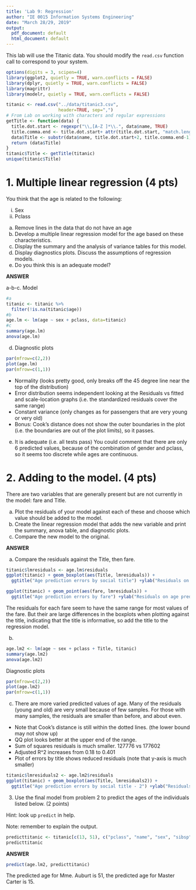 ```yaml
---
title: 'Lab 9: Regression'
author: "IE 0015 Information Systems Engineering"
date: "March 28/29, 2019"
output:
  pdf_document: default
  html_document: default
---
```


This lab will use the Titanic data. You should modify the `read.csv` function call to correspond to your system.

```r
options(digits = 3, scipen=4)
library(ggplot2, quietly = TRUE, warn.conflicts = FALSE)
library(dplyr, quietly = TRUE, warn.conflicts = FALSE)
library(magrittr)
library(modelr, quietly = TRUE, warn.conflicts = FALSE)

titanic <- read.csv("../data/titanic3.csv",
                    header=TRUE, sep=",")
# From Lab on working with characters and regular expressions
getTitle <- function(data) {
  title.dot.start <- regexpr("\\,[A-Z ]*\\.", data$name, TRUE)
  title.comma.end <- title.dot.start+ attr(title.dot.start, "match.length")
  data$Title <- substr(data$name, title.dot.start+2, title.comma.end-1)
  return (data$Title)
}  
titanic$Title <- getTitle(titanic)
unique(titanic$Title)  
```


# 1. Multiple linear regression (4 pts)

You think that the age is related to the following:

  i.  Sex
  ii.  Pclass

a.  Remove lines in the data that do not have an age
b.  Develop a multiple linear regression model for the age based on these characteristics.
c.  Display the summary and the analysis of variance tables for this model. 
d.  Display diagnostics plots. Discuss the assumptions of regression models.
e.  Do you think this is an adequate model?
  
**ANSWER**


a-b-c. Model
```r
#a 
titanic <- titanic %>%
  filter(!is.na(titanic$age))
#b
age.lm <- lm(age ~ sex + pclass, data=titanic)
#c
summary(age.lm)
anova(age.lm)
```
d. Diagnostic plots
```r
par(mfrow=c(2,2)) 
plot(age.lm)
par(mfrow=c(1,1))
```

-  Normality (looks pretty good, only breaks off the 45 degree line near the top of the distribution)
-  Error distribution seems independent looking at the Residuals vs fitted and scale-location graphs (i.e. the standardized residuals cover the same range)
-  Constant variance (only changes as for passengers that are  very young or very old)
-  Bonus: Cook's distance does not show the outer boundaries in the plot (i.e. the boundaries are out of the plot limits), so it passes.

e. It is adequate (i.e. all tests pass)  You could comment that there are only 6 predicted values, because of the combination of gender and pclass, so it seems too discrete while ages are continuous.

# 2. Adding to the model. (4 pts)

There are two variables that are generally present but are not currently in the model: fare and Title. 

a. Plot the residuals of your model against each of these and choose which value should be added to the model.
b. Create the linear regression model that adds the new variable and print the summary, anova table, and diagnostic plots.
c. Compare the new model to the original.

**ANSWER**

a. Compare the residuals against the Title, then fare.

```r
titanic$lmresiduals <- age.lm$residuals
ggplot(titanic) + geom_boxplot(aes(Title, lmresiduals)) + 
  ggtitle("Age prediction errors by social title") +ylab("Residuals on age prediction")
```

```r
ggplot(titanic) + geom_point(aes(fare, lmresiduals)) + 
  ggtitle("Age prediction errors by fare") +ylab("Residuals on age prediction")
```

The residuals for each fare seem to have the same range for most values of the fare.  But their are large differences in the boxplots when plotting against the title, indicating that the title is informative, so add the title to the regression model.

b.  

```r
age.lm2 <- lm(age ~ sex + pclass + Title, titanic)
summary(age.lm2)
anova(age.lm2)
```

Diagnostic plots

```r
par(mfrow=c(2,2))
plot(age.lm2)
par(mfrow=c(1,1))
```


c. 
There are more varied predicted values of age. Many of the residuals (young and old) are very small because of few samples. For those with many samples, the residuals are smaller than before, and about even.

- Note that Cook's distance is still within the dotted lines. (the lower bound may not show up)
- QQ plot looks better at the upper end of the range.
- Sum of squares residuals is much smaller. 127776 vs 177602
- Adjusted R^2 increases from 0.18 to 0.401
- Plot of errors by title shows reduced residuals (note that y-axis is much smaller)

```r
titanic$lmresiduals2 <- age.lm2$residuals
ggplot(titanic) + geom_boxplot(aes(Title, lmresiduals2)) + 
  ggtitle("Age prediction errors by social title - 2") +ylab("Residuals on age prediction")
```


3.  Use the final model from problem 2 to predict the ages of the individuals listed below. (2 points)  

Hint: look up `predict` in help.

Note: remember to explain the output.

```r
predicttitanic <- titanic[c(13, 51), c("pclass", "name", "sex", "sibsp", "embarked", "Title")]
predicttitanic
```


**ANSWER**

```r
predict(age.lm2, predicttitanic)
```

The predicted age for Mme. Auburt is 51, the predicted age for Master Carter is 15.